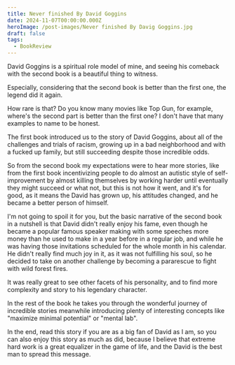 ```yaml
---
title: Never finished By David Goggins
date: 2024-11-07T00:00:00.000Z
heroImage: /post-images/Never finished By Davig Goggins.jpg
draft: false
tags:
  - BookReview
---
```


David Goggins is a spiritual role model of mine, and seeing his comeback with the second book is a beautiful thing to witness.

Especially, considering that the second book is better than the first one, the legend did it again.

How rare is that? Do you know many movies like Top Gun, for example, where's the second part is better than the first one? I don't  have that many examples to name to be honest.

The first book introduced us to the story of David Goggins, about all of the challenges and trials of racism, growing up in a bad neighborhood and with a fucked up family, but still succeeding despite those incredible odds.

So from the second book my expectations were to hear more stories, like from the first book incentivizing people to do almost an autistic style of self-improvement by almost killing themselves by working harder until eventually they might succeed or what not, but this is not how it went, and it's for good, as it means the David has grown up, his attitudes changed, and he became a better person of himself.

I'm not going to spoil it for you, but the basic narrative of the second book in a nutshell is that David didn't really enjoy his fame, even though he became a popular famous speaker making with some speeches more money than he used to make in a year before in a regular job, and while he was having those invitations scheduled for the whole month in his calendar. He didn't really find much joy in it, as it was not fulfilling his soul, so he decided to take on another challenge by becoming a pararescue to fight with wild forest fires.

It was really great to see other facets of his personality, and to find more complexity and story to his legendary character.

In the rest of the book he takes you through the wonderful journey of incredible stories meanwhile introducing plenty of interesting concepts like "maximize minimal potential" or "mental lab".

In the end, read this story if you are as a big fan of David as I am, so you can also enjoy this story as much as did, because I believe that extreme hard work is a great equalizer in the game of life, and the David is the best man to spread this message.
